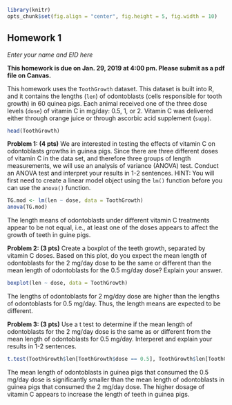 ```r
library(knitr)
opts_chunk$set(fig.align = "center", fig.height = 5, fig.width = 10)
```
## Homework 1
*Enter your name and EID here*

**This homework is due on Jan. 29, 2019 at 4:00 pm. Please submit as a pdf file on Canvas.**

This homework uses the `ToothGrowth` dataset. This dataset is built into R, and it contains the lengths (`len`) of odontoblasts (cells responsible for tooth growth) in 60 quinea pigs. Each animal received one of the three dose levels (`dose`) of vitamin C in mg/day: 0.5, 1, or 2. Vitamin C was delivered either through orange juice or through ascorbic acid supplement (`supp`). 

```r
head(ToothGrowth)
```

**Problem 1: (4 pts)** We are interested in testing the effects of vitamin C on odontoblasts growths in guinea pigs. Since there are three different doses of vitamin C in the data set, and therefore three groups of length measurements, we will use an analysis of variance (ANOVA) test. Conduct an ANOVA test and interpret your results in 1-2 sentences. HINT: You will first need to create a linear model object using the `lm()` function before you can use the `anova()` function.

```r
TG.mod <- lm(len ~ dose, data = ToothGrowth)
anova(TG.mod)
```

The length means of odontoblasts under different vitamin C treatments appear to be not equal, i.e., at least one of the doses appears to affect the growth of teeth in guine pigs.

**Problem 2: (3 pts)** Create a boxplot of the teeth growth, separated by vitamin C doses. Based on this plot, do you expect the mean length of odontoblasts for the 2 mg/day dose to be the same or different than the mean length of odontoblasts for the 0.5 mg/day dose? Explain your answer.

```r
boxplot(len ~ dose, data = ToothGrowth)
```

The lengths of odontoblasts for 2 mg/day dose are higher than the lengths of odontoblasts for 0.5 mg/day. Thus, the length means are expected to be different.

**Problem 3: (3 pts)** Use a t test to determine if the mean length of odontoblasts for the 2 mg/day dose is the same as or different from the mean length of odontoblasts for 0.5 mg/day. Interperet and explain your results in 1-2 sentences.

```r
t.test(ToothGrowth$len[ToothGrowth$dose == 0.5], ToothGrowth$len[ToothGrowth$dose == 2])
```

The mean length of odontoblasts in guinea pigs that consumed the 0.5 mg/day dose is significantly smaller than the mean length of odontoblasts in guinea pigs that consumed the 2 mg/day dose. The higher dosage of vitamin C appears to increase the length of teeth in guinea pigs.
